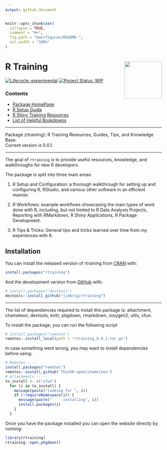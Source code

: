 ```yaml
---
output: github_document
---
```


<!-- README.md is generated from README.Rmd. Please edit that file -->

```r
knitr::opts_chunk$set(
  collapse = TRUE,
  comment = "#>",
  fig.path = "man/figures/README-",
  out.width = "100%"
)
```

# R Training <img src='man/figures/logo.png' align="right" height="120" style="background:none; background-color: transparent !important; border:none; box-shadow:none;" />

<!-- badges: start -->
[![Lifecycle: experimental](https://img.shields.io/badge/lifecycle-experimental-orange.svg)](https://www.tidyverse.org/lifecycle/#experimental)
[![Project Status: WIP](https://www.repostatus.org/badges/latest/wip.svg)](http://www.repostatus.org/#wip)
<!-- badges: end -->

### Contents

+ [Package HomePage](https://jimbrig.github.io/rtraining/) 
+ [R Setup Guide](https://jimbrig.github.io/rtraining/articles/setting-up-r.html) 
+ [R Shiny Training Resources](https://jimbrig.github.io/rtraining/articles/shiny-training.html) 
+ [List of Helpful Bookdowns](https://jimbrig.github.io/rtraining/articles/bookdown-list.html) 

***

<!-- description: start -->
Package {rtraining}: R Training Resources, Guides, Tips, and Knowledge Base.  
Current version is 0.0.1.  

***

The goal of `rtraining` is to provide useful resources, knowledge, and 
walkthroughs for new R developers.  

The package is split into three main areas:

1. R Setup and Configuration: a thorough walkthrough for setting up and 
configuring R, RStudio, and various other software in an efficient manner.

2. R Workflows: example workflows showcasing the main types of work done with R,
including, but not limited to R Data Analysis Projects, Reporting with RMarkdown,
R Shiny Applications, R Package Development.
  
3. R Tips & Tricks: General tips and tricks learned over time from my experiences
with R.

<!-- description: end -->

## Installation
<!-- install: start -->

You can install the released version of rtraining from 
[CRAN](https://CRAN.R-project.org) with:

``` r
install.packages("rtraining")
```

And the development version from [GitHub](https://github.com/) with:

``` r
# install.packages("devtools")
devtools::install_github("jimbrig/rtraining")
```

***

The list of dependencies required to install this package is: attachment, chameleon, devtools, knitr, pkgdown, rmarkdown, roxygen2, utils, xfun.

To install the package, you can run the following script

```r
# install.packages("remotes")
remotes::install_local(path = "rtraining_0.0.1.tar.gz")
```

In case something went wrong, you may want to install dependencies before using:

```r
# Remotes ----
install.packages("remotes")
remotes::install_github('ThinkR-open/chameleon')
# Attachments ----
to_install <- c("xfun")
  for (i in to_install) {
    message(paste("looking for ", i))
    if (!requireNamespace(i)) {
      message(paste("     installing", i))
      install.packages(i)
    }
  }
```

Once you have the package installed you can open the website directly by running:

```r
library(rtraining)
rtraining::open_pkgdown()
```

<!-- install: end -->
